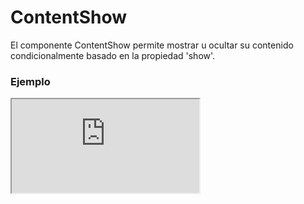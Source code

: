 # ContentShow

El componente ContentShow permite mostrar u ocultar su contenido condicionalmente basado en la propiedad 'show'.


### Ejemplo

<Iframe
  minHeightIframe="30dvh"
  src="https://fenextjs-component-storybook.vercel.app/iframe.html?args=&id=contentshow-contentshow--index&viewMode=story"
/>

### Importacion

Para importar el componente ContentShow, se puede hacer desde fenextjs

```tsx copy
import { ContentShow } from "fenextjs";
```

### Parametros

| Parametro | Tipo      | Requerido | Default   | Descripcion                                                                      |
| --------- | --------- | --------- | --------- | -------------------------------------------------------------------------------- |
| children  | ReactNode | no        | undefined | El contenido que se mostrará o ocultará dependiendo del valor de 'show'.         |
| show      | boolean   | no        | true      | Determina si el contenido debe mostrarse. Si es false, el contenido se ocultará. |
| className | string    | no        | ''        | Clase CSS para personalizar el contenedor del componente.                        |

### Storybook

Para ver el storybook del componente lo puede hacer con este [link](https://fenextjs-component-storybook.vercel.app/?path=/story/contentshow-contentshow--index)

### Usos

- Básico

```tsx copy
<ContentShow show={true}>
  <div>Contenido visible</div>
</ContentShow>
```

- Contenido oculto

```tsx copy
<ContentShow show={false}>
  <div>Contenido oculto</div>
</ContentShow>
```
